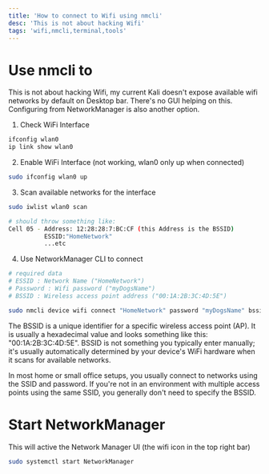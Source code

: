 ```yaml
---
title: 'How to connect to Wifi using nmcli'
desc: 'This is not about hacking Wifi'
tags: 'wifi,nmcli,terminal,tools'
---
```



# Use nmcli to 

This is not about hacking Wifi, my current Kali doesn't expose available wifi networks by default on Desktop bar. There's no GUI helping on this. Configuring from NetworkManager is also another option.

1. Check WiFi Interface 

```sh
ifconfig wlan0
ip link show wlan0
```

2. Enable WiFi Interface (not working, wlan0 only up when connected)

```sh
sudo ifconfig wlan0 up
```

3. Scan available networks for the interface

```sh
sudo iwlist wlan0 scan

# should throw something like:
Cell 05 - Address: 12:28:28:7:BC:CF (this Address is the BSSID)
          ESSID:"HomeNetwork"
          ...etc
```

4. Use NetworkManager CLI to connect

```sh
# required data
# ESSID : Network Name ("HomeNetwork")
# Password : Wifi password ("myDogsName")
# BSSID : Wireless access point address ("00:1A:2B:3C:4D:5E")

sudo nmcli device wifi connect "HomeNetwork" password "myDogsName" bssid "00:1A:2B:3C:4D:5E"
```

The BSSID is a unique identifier for a specific wireless access point (AP). It is usually a hexadecimal value and looks something like this: "00:1A:2B:3C:4D:5E". BSSID is not something you typically enter manually; it's usually automatically determined by your device's WiFi hardware when it scans for available networks.

In most home or small office setups, you usually connect to networks using the SSID and password. If you're not in an environment with multiple access points using the same SSID, you generally don't need to specify the BSSID.




# Start NetworkManager

This will active the Network Manager UI (the wifi icon in the top right bar)

```sh
sudo systemctl start NetworkManager
```



